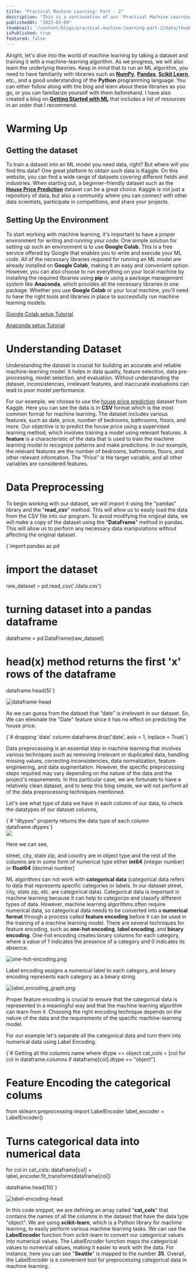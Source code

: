 ```yaml
---
title: "Practical Machine Learning: Part - 2"
description: "This is a continuation of our 'Practical Machine Learning' blog series. This blog covers topics such as finding datasets, setting up your environment, understanding the dataset, and data preprocessing."
publishedAt: "2023-03-09"
thumbnail: "/content/blogs/practical-machine-learning-part-2/data/thumbnail.png"
isPublished: true
featured: false
---
```


Alright, let's dive into the world of machine learning by taking a dataset and training it with a machine-learning algorithm. As we progress, we will also learn the underlying theories. Keep in mind that to run an ML algorithm, you need to have familiarity with libraries such as **[NumPy](https://numpy.org/)**, **[Pandas](https://pandas.pydata.org/)**, **[Scikit Learn](https://scikit-learn.org/stable/)**, etc., and a good understanding of the **Python** programming language. You can either follow along with the blog and learn about these libraries as you go, or you can familiarize yourself with them beforehand. I have also created a blog on **[Getting Started with ML](https://iftekhar.vercel.app/blogs/getting-started-with-machine-learning)** that includes a list of resources in an order that I recommend.

# Warming Up

## Getting the dataset

To train a dataset into an ML model you need data, right? But where will you find this data? One great platform to obtain such data is Kaggle. On this website, you can find a wide range of datasets covering different fields and industries. When starting out, a beginner-friendly dataset such as the **[House Price Prediction](https://www.kaggle.com/datasets/shree1992/housedata)** dataset can be a great choice. Kaggle is not just a repository of data, but also a community where you can connect with other data scientists, participate in competitions, and share your projects.

## Setting Up the Environment

To start working with machine learning, it's important to have a proper environment for writing and running your code. One simple solution for setting up such an environment is to use **Google Colab**. This is a free service offered by Google that enables you to write and execute your ML code. All of the necessary libraries required for running an ML model are already installed on **Google Colab**, making it an easy and convenient option. However, you can also choose to run everything on your local machine by installing the required libraries using **pip** or using a package management system like **Anaconda**, which provides all the necessary libraries in one package. Whether you use **Google Colab** or your local machine, you'll need to have the right tools and libraries in place to successfully run machine learning models.

[Google Colab setup Tutorial](https://www.youtube.com/watch?v=RLYoEyIHL6A)

[Anaconda setup Tutorial](https://www.youtube.com/watch?v=UTqOXwAi1pE)

# Understanding Dataset

Understanding the dataset is crucial for building an accurate and reliable machine-learning model. It helps in data quality, feature selection, data pre-processing, model selection, and evaluation. Without understanding the dataset, inconsistencies, irrelevant features, and inaccurate evaluations can lead to poor model performance.

For our example, we choose to use the [house price prediction](https://www.kaggle.com/datasets/shree1992/housedata) dataset from Kaggle. Here you can see the data is in **CSV** format which is the most common format for machine learning. The dataset includes various features, such as date, price, number of bedrooms, bathrooms, floors, and more. Our objective is to predict the house price using a supervised learning method, which involves training a model using relevant features. A **feature** is a characteristic of the data that is used to train the machine learning model to recognize patterns and make predictions. In our example, the relevant features are the number of bedrooms, bathrooms, floors, and other relevant information. The "Price" is the target variable, and all other variables are considered features.

# Data Preprocessing

To begin working with our dataset, we will import it using the "pandas" library and the "**read_csv**" method. This will allow us to easily load the data from the CSV file into our program. To avoid modifying the original data, we will make a copy of the dataset using the "**DataFrame**" method in pandas. This will allow us to perform any necessary data manipulations without affecting the original dataset.

<CodeBlock language="python" title=" " showLineNumbers>
{`import pandas as pd

# import the dataset
raw_dataset = pd.read_csv('./data.csv')

# turning dataset into a pandas dataframe
dataframe = pd.DataFrame(raw_dataset)

# head(x) method returns the first 'x' rows of the dataframe
dataframe.head(5)`}

</CodeBlock>

![dataframe-head](/content/blogs/practical-machine-learning-part-2/data/dataframe_head.png)

As we can guess from the dataset that “date” is irrelevant in our dataset. So, We can eliminate the "Date" feature since it has no effect on predicting the house price.

<CodeBlock language="python" showLineNumbers>
  {`# dropping 'date' column
dataframe.drop('date', axis = 1, inplace = True)`}
</CodeBlock>

Data preprocessing is an essential step in machine learning that involves various techniques such as removing irrelevant or duplicated data, handling missing values, correcting inconsistencies, data normalization, feature engineering, and data augmentation. However, the specific preprocessing steps required may vary depending on the nature of the data and the project's requirements. In this particular case, we are fortunate to have a relatively clean dataset, and to keep this blog simple, we will not perform all of the data preprocessing techniques mentioned.

Let's see what type of data we have in each column of our data, to check the datatypes of our dataset columns,

<CodeBlock language="python" showLineNumbers>
  {`# "dtypes" property returns the data type of each column
  dataframe.dtypes`}
</CodeBlock>

<div className="flex justify-center">
  <Image src="/content/blogs/practical-machine-learning-part-2/data/datatype.png" />
</div>

Here we can see,

street, city, state zip, and country are in object type and the rest of the columns are in some form of numerical type either **int64** (integer number) or **float64** (decimal number)

ML algorithms can not work with **categorical data** (categorical data refers to data that represents specific categories or labels. In our dataset street, city, state zip, etc. are categorical data). Categorical data is important in machine learning because it can help to categorize and classify different types of data. However, machine learning algorithms often require numerical data, so categorical data needs to be converted into a **numerical format** through a process called **feature encoding** before it can be used in the training of a machine learning model. There are several techniques for feature encoding, such as **one-hot encoding**, **label encoding**, and **binary encoding**. One-hot encoding creates binary columns for each category, where a value of 1 indicates the presence of a category and 0 indicates its absence.

![one-hot-encoding.png](/content/blogs/practical-machine-learning-part-2/data/one-hot-encoding%20.png)

Label encoding assigns a numerical label to each category, and binary encoding represents each category as a binary string.

![label_encoding_graph.png](/content/blogs/practical-machine-learning-part-2/data/label-encoding-graph.png)

Proper feature encoding is crucial to ensure that the categorical data is represented in a meaningful way and that the machine learning algorithm can learn from it. Choosing the right encoding technique depends on the nature of the data and the requirements of the specific machine-learning model.

For our example let's separate all the categorical data and turn them into numerical data using Label Encoding.

<CodeBlock language="python" title=" " showLineNumbers>
  {`# Getting all the columns name where dtype == object
cat_cols = [col for col in dataframe.columns if dataframe[col].dtype == "object"]

# Feature Encoding the categorical colums
from sklearn.preprocessing import LabelEncoder
label_encoder = LabelEncoder()

# Turns categorical data into numerical data
for col in cat_cols:
dataframe[col] = label_encoder.fit_transform(dataframe[col])

dataframe.head(10)`}

</CodeBlock>

![label-encoding-head](/content/blogs/practical-machine-learning-part-2/data/label_encoding_head.png)

In this code snippet, we are defining an array called "**cat_cols**" that contains the names of all the columns in the dataset that have the data type "object". We are using **scikit-learn**, which is a Python library for machine learning, to easily perform various machine learning tasks. We can use the **LabelEncoder** function from scikit-learn to convert our categorical values into numerical values. The LabelEncoder function maps the categorical values to numerical values, making it easier to work with the data. For instance, here you can see "**Seattle**" is mapped to the number **35**. Overall, the LabelEncoder is a convenient tool for preprocessing categorical data in machine learning.
